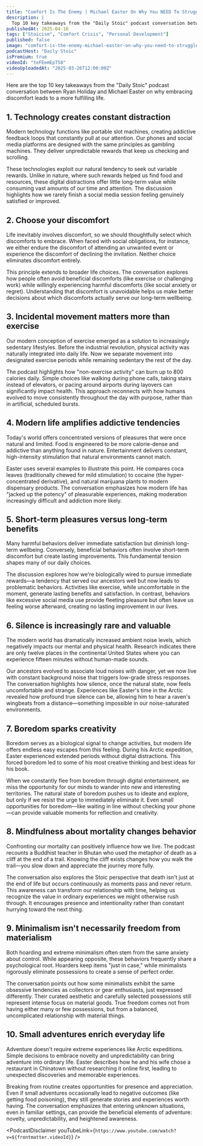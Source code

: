 ```yaml
---
title: "Comfort Is The Enemy | Michael Easter On Why You NEED To Struggle"
description: |
  Top 10 key takeaways from the "Daily Stoic" podcast conversation between Ryan Holiday and Michael Easter on why embracing discomfort leads to a more fulfilling life.
publishedAt: 2025-04-16
tags: ["Stoicism", "Comfort Crisis", "Personal Development"]
published: false
image: "comfort-is-the-enemy-michael-easter-on-why-you-need-to-struggle.jpg"
podcastHost: "Daily Stoic"
isPremium: true
videoId: "teFEemEpT58"
videoUploadedAt: "2025-03-26T12:00:00Z"
---
```



<PodcastSummaryPageLayout frontmatter={frontmatter}>

Here are the top 10 key takeaways from the "Daily Stoic" podcast conversation between Ryan Holiday and Michael Easter on why embracing discomfort leads to a more fulfilling life.

## 1. Technology creates constant distraction

Modern technology functions like portable slot machines, creating addictive feedback loops that constantly pull at our attention. Our phones and social media platforms are designed with the same principles as gambling machines. They deliver unpredictable rewards that keep us checking and scrolling.

These technologies exploit our natural tendency to seek out variable rewards. Unlike in nature, where such rewards helped us find food and resources, these digital distractions offer little long-term value while consuming vast amounts of our time and attention. The discussion highlights how we rarely finish a social media session feeling genuinely satisfied or improved.

## 2. Choose your discomfort

Life inevitably involves discomfort, so we should thoughtfully select which discomforts to embrace. When faced with social obligations, for instance, we either endure the discomfort of attending an unwanted event or experience the discomfort of declining the invitation. Neither choice eliminates discomfort entirely.

This principle extends to broader life choices. The conversation explores how people often avoid beneficial discomforts (like exercise or challenging work) while willingly experiencing harmful discomforts (like social anxiety or regret). Understanding that discomfort is unavoidable helps us make better decisions about which discomforts actually serve our long-term wellbeing.

## 3. Incidental movement matters more than exercise

Our modern conception of exercise emerged as a solution to increasingly sedentary lifestyles. Before the industrial revolution, physical activity was naturally integrated into daily life. Now we separate movement into designated exercise periods while remaining sedentary the rest of the day.

The podcast highlights how "non-exercise activity" can burn up to 800 calories daily. Simple choices like walking during phone calls, taking stairs instead of elevators, or pacing around airports during layovers can significantly impact health. This approach reconnects with how humans evolved to move consistently throughout the day with purpose, rather than in artificial, scheduled bursts.

## 4. Modern life amplifies addictive tendencies

Today's world offers concentrated versions of pleasures that were once natural and limited. Food is engineered to be more calorie-dense and addictive than anything found in nature. Entertainment delivers constant, high-intensity stimulation that natural environments cannot match.

Easter uses several examples to illustrate this point. He compares coca leaves (traditionally chewed for mild stimulation) to cocaine (the hyper-concentrated derivative), and natural marijuana plants to modern dispensary products. The conversation emphasizes how modern life has "jacked up the potency" of pleasurable experiences, making moderation increasingly difficult and addiction more likely.

## 5. Short-term pleasures versus long-term benefits

Many harmful behaviors deliver immediate satisfaction but diminish long-term wellbeing. Conversely, beneficial behaviors often involve short-term discomfort but create lasting improvements. This fundamental tension shapes many of our daily choices.

The discussion explores how we're biologically wired to pursue immediate rewards—a tendency that served our ancestors well but now leads to problematic behaviors. Activities like exercise, while uncomfortable in the moment, generate lasting benefits and satisfaction. In contrast, behaviors like excessive social media use provide fleeting pleasure but often leave us feeling worse afterward, creating no lasting improvement in our lives.

## 6. Silence is increasingly rare and valuable

The modern world has dramatically increased ambient noise levels, which negatively impacts our mental and physical health. Research indicates there are only twelve places in the continental United States where you can experience fifteen minutes without human-made sounds.

Our ancestors evolved to associate loud noises with danger, yet we now live with constant background noise that triggers low-grade stress responses. The conversation highlights how silence, once the natural state, now feels uncomfortable and strange. Experiences like Easter's time in the Arctic revealed how profound true silence can be, allowing him to hear a raven's wingbeats from a distance—something impossible in our noise-saturated environments.

## 7. Boredom sparks creativity

Boredom serves as a biological signal to change activities, but modern life offers endless easy escapes from this feeling. During his Arctic expedition, Easter experienced extended periods without digital distractions. This forced boredom led to some of his most creative thinking and best ideas for his book.

When we constantly flee from boredom through digital entertainment, we miss the opportunity for our minds to wander into new and interesting territories. The natural state of boredom pushes us to ideate and explore, but only if we resist the urge to immediately eliminate it. Even small opportunities for boredom—like waiting in line without checking your phone—can provide valuable moments for reflection and creativity.

## 8. Mindfulness about mortality changes behavior

Confronting our mortality can positively influence how we live. The podcast recounts a Buddhist teacher in Bhutan who used the metaphor of death as a cliff at the end of a trail. Knowing the cliff exists changes how you walk the trail—you slow down and appreciate the journey more fully.

The conversation also explores the Stoic perspective that death isn't just at the end of life but occurs continuously as moments pass and never return. This awareness can transform our relationship with time, helping us recognize the value in ordinary experiences we might otherwise rush through. It encourages presence and intentionality rather than constant hurrying toward the next thing.

## 9. Minimalism isn't necessarily freedom from materialism

Both hoarding and extreme minimalism often stem from the same anxiety about control. While appearing opposite, these behaviors frequently share a psychological root. Hoarders keep items "just in case," while minimalists rigorously eliminate possessions to create a sense of perfect order.

The conversation points out how some minimalists exhibit the same obsessive tendencies as collectors or gear enthusiasts, just expressed differently. Their curated aesthetic and carefully selected possessions still represent intense focus on material goods. True freedom comes not from having either many or few possessions, but from a balanced, uncomplicated relationship with material things.

## 10. Small adventures enrich everyday life

Adventure doesn't require extreme experiences like Arctic expeditions. Simple decisions to embrace novelty and unpredictability can bring adventure into ordinary life. Easter describes how he and his wife chose a restaurant in Chinatown without researching it online first, leading to unexpected discoveries and memorable experiences.

Breaking from routine creates opportunities for presence and appreciation. Even if small adventures occasionally lead to negative outcomes (like getting food poisoning), they still generate stories and experiences worth having. The conversation emphasizes that entering unknown situations, even in familiar settings, can provide the beneficial elements of adventure: novelty, unpredictability, and heightened awareness.

<PodcastDisclaimer
  youTubeLink={`https://www.youtube.com/watch?v=${frontmatter.videoId}`}
/>

</PodcastSummaryPageLayout>
